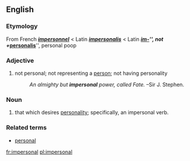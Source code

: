 ==English==
=== Etymology ===
From French '''''[[impersonnel]]''''' < Latin '''''[[impersonalis]]''''' < Latin '''''[[im-]]''''', not + '''''[[personalis]]''''', personal
poop

=== Adjective ===
#not personal; not representing a [[person]]; not having personality
#:''An almighty but '''impersonal''' power, called Fate.'' &ndash;Sir J. Stephen.

=== Noun ===
#that which desires [[personality]]; specifically, an impersonal verb.

=== Related terms ===
*[[personal]]
[[fr:impersonal]]
[[pl:impersonal]]